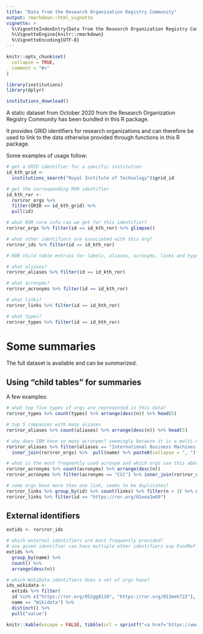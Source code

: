 ```yaml
---
title: "Data from the Research Organization Registry Community"
output: rmarkdown::html_vignette
vignette: >
  %\VignetteIndexEntry{Data from the Research Organization Registry Community}
  %\VignetteEngine{knitr::rmarkdown}
  %\VignetteEncoding{UTF-8}
---
```


```r
knitr::opts_chunk$set(
  collapse = TRUE,
  comment = "#>"
)
```

```r
library(institutions)
library(dplyr)

institutions_download()

```

A static dataset from October 2020 from the Research Organization Registry Community has been bundled in this R package.

It provides GRID identifiers for research organizations and can therefore be used to link to the data otherwise provided through functions in this R package.

Some examples of usage follow:

```r

# get a GRID identifier for a specific institution
id_kth_grid <- 
  institutions_search("Royal Institute of Technology")$grid_id

# get the corresponding ROR identifier
id_kth_ror <- 
  ror$ror_orgs %>%
  filter(GRID == id_kth_grid) %>%
  pull(id)

# what ROR core info can we get for this identifier?
ror$ror_orgs %>% filter(id == id_kth_ror) %>% glimpse()

# what other identifiers are associated with this org?
ror$ror_ids %>% filter(id == id_kth_ror)

# ROR child table entries for labels, aliases, acronyms, links and types?

# what aliases?
ror$ror_aliases %>% filter(id == id_kth_ror)

# what acronyms?
ror$ror_acronyms %>% filter(id == id_kth_ror)

# what links?
ror$ror_links %>% filter(id == id_kth_ror)

# what types?
ror$ror_types %>% filter(id == id_kth_ror)

```

# Some summaries

The full dataset is available and can be summarized.

## Using "child tables" for summaries

A few examples:

```r

# what top five types of orgs are represented in this data?
ror$ror_types %>% count(types) %>% arrange(desc(n)) %>% head(5)

# top 5 companies with many aliases
ror$ror_aliases %>% count(aliases) %>% arrange(desc(n)) %>% head(5)

# why does IBM have so many acronyms? seemingly because it is a multi-national corp.
ror$ror_aliases %>% filter(aliases == "International Business Machines Corporation") %>% 
  inner_join(ror$ror_orgs) %>%  pull(name) %>% paste0(collapse = ", ")

# what is the most frequently used acronym and which orgs use this abbreviation for its name?
ror$ror_acronyms %>% count(acronyms) %>% arrange(desc(n))
ror$ror_acronyms %>% filter(acronyms == "CCC") %>% inner_join(ror$ror_orgs) %>% pull(name) %>% paste0(collapse = ", ")

# some orgs have more than one link, seems to be duplicates?
ror$ror_links %>% group_by(id) %>% count(links) %>% filter(n > 1) %>% ungroup()
ror$ror_links %>% filter(id == "https://ror.org/01eea1w69")	

```

## External identifiers


```r

extids <- ror$ror_ids

# which external identifiers are most frequently provided?
# one given identifier can have multiple other identifiers esp FundRef
extids %>%
  group_by(name) %>%
  count() %>%
  arrange(desc(n))

# which WikiData identifiers does a set of orgs have?
ids_wikidata <- 
  extids %>% filter(
  id %in% c("https://ror.org/052gg0110", "https://ror.org/013meh722"),
  name == "Wikidata") %>%
  distinct() %>%
  pull("value")

knitr::kable(escape = FALSE, tibble(url = sprintf("<a href='https://www.wikidata.org/wiki/%s'>%s</a>", ids_wikidata, ids_wikidata)))

```


